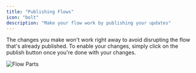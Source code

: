```yaml
---
title: "Publishing Flows"
icon: "bolt"
description: "Make your flow work by publishing your updates"
---
```


The changes you make won't work right away to avoid disrupting the flow that's already published. To enable your changes, simply click on the publish button once you're done with your changes.

![Flow Parts](/resources/publish-flow.png)
